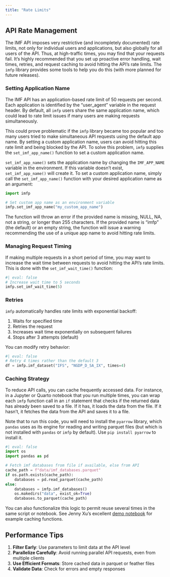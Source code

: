 ---
title: "Rate Limits"
---

## API Rate Management

The IMF API imposes very restrictive (and incompletely documented) rate limits, not only for individual users and applications, but also globally for all users of the API. Thus, at high-traffic times, you may find that your requests fail. It's highly recommended that you set up proactive error handling, wait times, retries, and request caching to avoid hitting the API's rate limits. The `imfp` library provides some tools to help you do this (with more planned for future releases).

### Setting Application Name

The IMF API has an application-based rate limit of 50 requests per second. Each application is identified by the "user_agent" variable in the request header. By default, all `imfp` users share the same application name, which could lead to rate limit issues if many users are making requests simultaneously.

This could prove problematic if the `imfp` library became too popular and too many users tried to make simultaneous API requests using the default app name. By setting a custom application name, users can avoid hitting this rate limit and being blocked by the API. To solve this problem, `imfp` supplies the `set_imf_app_name()` function to set a custom application name.

`set_imf_app_name()` sets the application name by changing the `IMF_APP_NAME` variable in the environment. If this variable doesn't exist, `set_imf_app_name()` will create it. To set a custom application name, simply call the `set_imf_app_name()` function with your desired application name as an argument:

``` {python}
import imfp

# Set custom app name as an environment variable
imfp.set_imf_app_name("my_custom_app_name")
```

The function will throw an error if the provided name is missing, NULL, NA, not a string, or longer than 255 characters. If the provided name is "imfp" (the default) or an empty string, the function will issue a warning recommending the use of a unique app name to avoid hitting rate limits.

### Managing Request Timing

If making multiple requests in a short period of time, you may want to increase the wait time between requests to avoid hitting the API's rate limits. This is done with the `set_imf_wait_time()` function:

``` {python}
#| eval: false
# Increase wait time to 5 seconds
imfp.set_imf_wait_time(5)
```

### Retries

`imfp` automatically handles rate limits with exponential backoff:

1. Waits for specified time
2. Retries the request
3. Increases wait time exponentially on subsequent failures
4. Stops after 3 attempts (default)

You can modify retry behavior:

``` {python}
#| eval: false
# Retry 4 times rather than the default 3
df = imfp.imf_dataset("IFS", "NGDP_D_SA_IX", times=4)
```

### Caching Strategy

To reduce API calls, you can cache frequently accessed data. For instance, in a Jupyter or Quarto notebook that you run multiple times, you can wrap each `imfp` function call in an `if` statement that checks if the returned data has already been saved to a file. If it has, it loads the data from the file. If it hasn't, it fetches the data from the API and saves it to a file.

Note that to run this code, you will need to install the `pyarrow` library, which `pandas` uses as its engine for reading and writing parquet files (but which is not installed with `pandas` or `imfp` by default). Use `pip install pyarrow` to install it.

``` {python}
#| eval: false
import os
import pandas as pd

# Fetch imf databases from file if available, else from API
cache_path = f"data/imf_databases.parquet"
if os.path.exists(cache_path):
    databases = pd.read_parquet(cache_path)
else:
    databases = imfp.imf_databases()
    os.makedirs("data", exist_ok=True)
    databases.to_parquet(cache_path)
```

You can also functionalize this logic to permit reuse several times in the same script or notebook. See Jenny Xu's excellent [demo notebook](demo.qmd#utility-functions) for example caching functions.

## Performance Tips

1. **Filter Early**: Use parameters to limit data at the API level
2. **Parallelize Carefully**: Avoid running parallel API requests, even from multiple clients
3. **Use Efficient Formats**: Store cached data in parquet or feather files
4. **Validate Data**: Check for errors and empty responses

